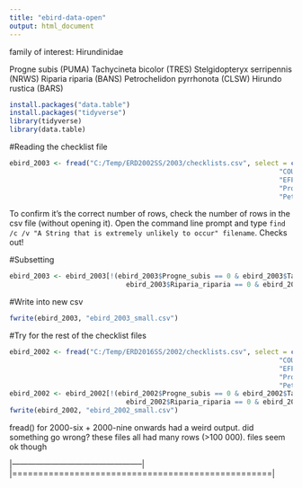 ---
title: "ebird-data-open"
output: html_document
---

family of interest: Hirundinidae

Progne subis (PUMA)
Tachycineta bicolor (TRES)
Stelgidopteryx serripennis (NRWS)
Riparia riparia (BANS)
Petrochelidon pyrrhonota (CLSW)
Hirundo rustica (BARS)

```{r}
install.packages("data.table")
install.packages("tidyverse")
library(tidyverse)
library(data.table)
```

#Reading the checklist file
```{r}
ebird_2003 <- fread("C:/Temp/ERD2002SS/2003/checklists.csv", select = c("SAMPLING_EVENT_ID", "LOC_ID", "LATITUDE", "LONGITUDE", "YEAR", "MONTH", "DAY", "TIME",
                                                                   "COUNTRY", "STATE_PROVINCE", "COUNTY", "COUNT_TYPE", "EFFORT_HRS", "EFFORT_DISTANCE_KM", 
                                                                   "EFFORT_AREA_HA", "OBSERVER_ID", "NUMBER_OBSERVERS", "GROUP_ID", "PRIMARY_CHECKLIST_FLAG", 
                                                                   "Progne_subis", "Tachycineta_bicolor", "Stelgidopteryx_serripennis", "Riparia_riparia", 
                                                                   "Petrochelidon_pyrrhonota", "Hirundo_rustica"))
```

To confirm it's the correct number of rows, check the number of rows in the csv file (without opening it). Open the command line prompt and type 
`find /c /v "A String that is extremely unlikely to occur" filename`. Checks out!

#Subsetting
```{r}
ebird_2003 <- ebird_2003[!(ebird_2003$Progne_subis == 0 & ebird_2003$Tachycineta_bicolor == 0 & ebird_2003$Stelgidopteryx_serripennis == 0 & 
                             ebird_2003$Riparia_riparia == 0 & ebird_2003$Petrochelidon_pyrrhonota == 0 & ebird_2003$Hirundo_rustica == 0)]
```

#Write into new csv
```{r}
fwrite(ebird_2003, "ebird_2003_small.csv")
```

#Try for the rest of the checklist files

```{r}
ebird_2002 <- fread("C:/Temp/ERD2016SS/2002/checklists.csv", select = c("SAMPLING_EVENT_ID", "LOC_ID", "LATITUDE", "LONGITUDE", "YEAR", "MONTH", "DAY", "TIME",
                                                                   "COUNTRY", "STATE_PROVINCE", "COUNTY", "COUNT_TYPE", "EFFORT_HRS", "EFFORT_DISTANCE_KM", 
                                                                   "EFFORT_AREA_HA", "OBSERVER_ID", "NUMBER_OBSERVERS", "GROUP_ID", "PRIMARY_CHECKLIST_FLAG", 
                                                                   "Progne_subis", "Tachycineta_bicolor", "Stelgidopteryx_serripennis", "Riparia_riparia", 
                                                                   "Petrochelidon_pyrrhonota", "Hirundo_rustica"))
ebird_2002 <- ebird_2002[!(ebird_2002$Progne_subis == 0 & ebird_2002$Tachycineta_bicolor == 0 & ebird_2002$Stelgidopteryx_serripennis == 0 & 
                             ebird_2002$Riparia_riparia == 0 & ebird_2002$Petrochelidon_pyrrhonota == 0 & ebird_2002$Hirundo_rustica == 0)]
fwrite(ebird_2002, "ebird_2002_small.csv")
```

fread() for 2000-six + 2000-nine onwards had a weird output. did something go wrong? these files all had many rows (>100 000). files seem ok though

|--------------------------------------------------|
|==================================================|


